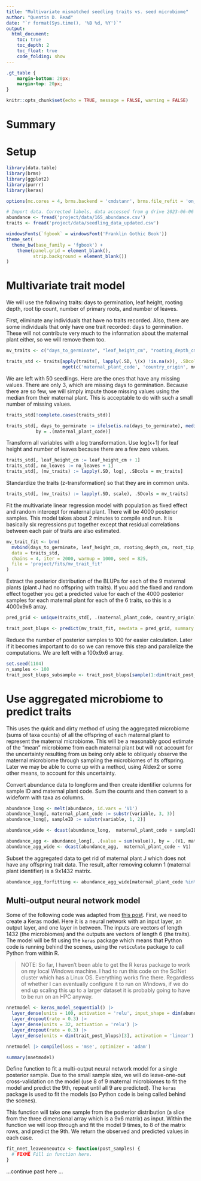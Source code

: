 ```yaml
---
title: "Multivariate mismatched seedling traits vs. seed microbiome"
author: "Quentin D. Read"
date: "`r format(Sys.time(), '%B %d, %Y')`"
output: 
  html_document:
    toc: true
    toc_depth: 2
    toc_float: true
    code_folding: show
---
```


```css
.gt_table {
    margin-bottom: 20px;
    margin-top: 20px;
}
```


```r
knitr::opts_chunk$set(echo = TRUE, message = FALSE, warning = FALSE)
```

# Summary

# Setup

```r
library(data.table)
library(brms)
library(ggplot2)
library(purrr)
library(keras)

options(mc.cores = 4, brms.backend = 'cmdstanr', brms.file_refit = 'on_change')

# Import data. Corrected labels, data accessed from g drive 2023-06-06
abundance <- fread('project/data/16S_abundance.csv')
traits <- fread('project/data/seedling_data_updated.csv')
```


```r
windowsFonts(`fgbook` = windowsFont('Franklin Gothic Book'))
theme_set(
  theme_bw(base_family = 'fgbook') + 
    theme(panel.grid = element_blank(),
          strip.background = element_blank())
)
```

# Multivariate trait model

We will use the following traits: days to germination, leaf height, rooting depth, root tip count, number of primary roots, and number of leaves. 

First, eliminate any individuals that have no traits recorded. Also, there are some individuals that only have one trait recorded: days to germination. These will not contribute very much to the information about the maternal plant either, so we will remove them too. 

```r
mv_traits <- c("days_to_germinate", "leaf_height_cm", "rooting_depth_cm", "root_tip_count", "no_primary_roots", "no_leaves")

traits_std <- traits[apply(traits[, lapply(.SD, \(x) !is.na(x)), .SDcols = mv_traits], 1, sum) > 1, 
                     mget(c('maternal_plant_code', 'country_origin', mv_traits))]
```

We are left with 50 seedlings. Here are the ones that have any missing values. There are only 3, which are missing days to germination. Because there are so few, we will simply impute those missing values using the median from their maternal plant. This is acceptable to do with such a small number of missing values.

```r
traits_std[!complete.cases(traits_std)]
```

```r
traits_std[, days_to_germinate := ifelse(is.na(days_to_germinate), median(days_to_germinate, na.rm = TRUE), days_to_germinate),
           by = .(maternal_plant_code)]
```

Transform all variables with a log transformation. Use log(x+1) for leaf height and number of leaves because there are a few zero values.

```r
traits_std[, leaf_height_cm := leaf_height_cm + 1]
traits_std[, no_leaves := no_leaves + 1]
traits_std[, (mv_traits) := lapply(.SD, log), .SDcols = mv_traits]
```

Standardize the traits (z-transformation) so that they are in common units.

```r
traits_std[, (mv_traits) := lapply(.SD, scale), .SDcols = mv_traits]
```

Fit the multivariate linear regression model with population as fixed effect and random intercept for maternal plant. There will be 4000 posterior samples. This model takes about 2 minutes to compile and run. It is basically six regressions put together except that residual correlations between each pair of traits are also estimated.

```r
mv_trait_fit <- brm(
  mvbind(days_to_germinate, leaf_height_cm, rooting_depth_cm, root_tip_count, no_primary_roots, no_leaves) ~ country_origin + (1 | maternal_plant_code),
  data = traits_std, 
  chains = 4, iter = 2000, warmup = 1000, seed = 825,
  file = 'project/fits/mv_trait_fit'
)
```

Extract the posterior distribution of the BLUPs for each of the 9 maternal plants (plant J had no offspring with traits). If you add the fixed and random effect together you get a predicted value for each of the 4000 posterior samples for each maternal plant for each of the 6 traits, so this is a 4000x9x6 array.

```r
pred_grid <- unique(traits_std[, .(maternal_plant_code, country_origin)])

trait_post_blups <- predict(mv_trait_fit, newdata = pred_grid, summary = FALSE)
```

Reduce the number of posterior samples to 100 for easier calculation. Later if it becomes important to do so we can remove this step and parallelize the computations. We are left with a 100x9x6 array.

```r
set.seed(1104)
n_samples <- 100
trait_post_blups_subsample <- trait_post_blups[sample(1:dim(trait_post_blups)[1], n_samples), , ]
```

# Use aggregated microbiome to predict traits

This uses the quick and dirty method of using the aggregated microbiome (sums of taxa counts) of all the offspring of each maternal plant to represent the maternal microbiome. This will be a reasonably good estimate of the "mean" microbiome from each maternal plant but will not account for the uncertainty resulting from us being only able to obliquely observe the maternal microbiome through sampling the microbiomes of its offspring. Later we may be able to come up with a method, using Aldex2 or some other means, to account for this uncertainty.

Convert abundance data to longform and then create identifier columns for sample ID and maternal plant code. Sum the counts and then convert to a wideform with taxa as columns.

```r
abundance_long <- melt(abundance, id.vars = 'V1') 
abundance_long[, maternal_plant_code := substr(variable, 3, 3)]
abundance_long[, sampleID := substr(variable, 1, 2)]

abundance_wide <- dcast(abundance_long,  maternal_plant_code + sampleID ~ V1)

abundance_agg <- abundance_long[, .(value = sum(value)), by = .(V1, maternal_plant_code)]
abundance_agg_wide <- dcast(abundance_agg,  maternal_plant_code ~ V1)
```

Subset the aggregated data to get rid of maternal plant J which does not have any offspring trait data. The result, after removing column 1 (maternal plant identifier) is a 9x1432 matrix.

```r
abundance_agg_forfitting <- abundance_agg_wide[maternal_plant_code %in% pred_grid$maternal_plant_code, -1]
```

## Multi-output neural network model

Some of the following code was adapted from [this post](https://www.datatechnotes.com/2020/01/multi-output-regression-example-with.html). First, we need to create a Keras model. Here it is a neural network with an input layer, an output layer, and one layer in between. The inputs are vectors of length 1432 (the microbiomes) and the outputs are vectors of length 6 (the traits). The model will be fit using the `keras` package which means that Python code is running behind the scenes, using the `reticulate` package to call Python from within R.

> NOTE: So far, I haven't been able to get the R keras package to work on my local Windows machine. I had to run this code on the SciNet cluster which has a Linux OS. Everything works fine there. Regardless of whether I can eventually configure it to run on Windows, if we do end up scaling this up to a larger dataset it is probably going to have to be run on an HPC anyway.

```r
nnetmodel <- keras_model_sequential() |>
  layer_dense(units = 100, activation = 'relu', input_shape = dim(abundance_agg_forfitting)[2]) |>
  layer_dropout(rate = 0.3) |>
  layer_dense(units = 32, activation = 'relu') |>
  layer_dropout(rate = 0.3) |>
  layer_dense(units = dim(trait_post_blups)[3], activation = 'linear')

nnetmodel |> compile(loss = 'mse', optimizer = 'adam')

summary(nnetmodel)
```

Define function to fit a multi-output neural network model for a single posterior sample. Due to the small sample size, we will do leave-one-out cross-validation on the model (use 8 of 9 maternal microbiomes to fit the model and predict the 9th, repeat until all 9 are predicted). The `keras` package is used to fit the models (so Python code is being called behind the scenes). 

This function will take one sample from the posterior distribution (a slice from the three dimensional array which is a 9x6 matrix) as input. Within the function we will loop through and fit the model 9 times, to 8 of the matrix rows, and predict the 9th. We return the observed and predicted values in each case.

```r
fit_nnet_leaveoneoutcv <- function(post_samples) {
  # FIXME Fill in function here.
}
```


...continue past here ...
